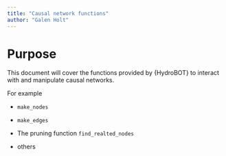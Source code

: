 ```yaml
---
title: "Causal network functions"
author: "Galen Holt"
---
```


# Purpose

This document will cover the functions provided by {HydroBOT} to interact with and manipulate causal networks.

For example

-   `make_nodes`

-   `make_edges`

-   The pruning function `find_realted_nodes`

-   others
